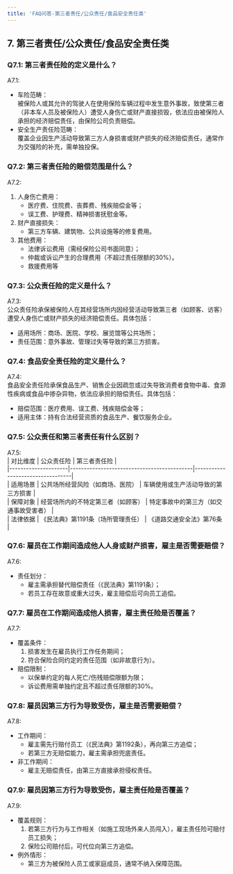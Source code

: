 ```yaml
---
title: 'FAQ问答-第三者责任/公众责任/食品安全责任类'
---
```


## 7. 第三者责任/公众责任/食品安全责任类

### Q7.1: 第三者责任险的定义是什么？  
A7.1:  
- 车险范畴：  
  被保险人或其允许的驾驶人在使用保险车辆过程中发生意外事故，致使第三者（非本车人员及被保险人）遭受人身伤亡或财产直接损毁，依法应由被保险人承担的经济赔偿责任，由保险公司负责赔偿。  
- 安全生产责任险范畴：  
  覆盖企业因生产活动导致第三方人身损害或财产损失的经济赔偿责任，通常作为交强险的补充，需单独投保。  

### Q7.2: 第三者责任险的赔偿范围是什么？  
A7.2:  
1. 人身伤亡费用：  
   - 医疗费、住院费、丧葬费、残疾赔偿金等；  
   - 误工费、护理费、精神损害抚慰金等。  
2. 财产直接损失：  
   - 第三方车辆、建筑物、公共设施等的修复费用。  
3. 其他费用：  
   - 法律诉讼费用（需经保险公司书面同意）；  
   - 仲裁或诉讼产生的合理费用（不超过责任限额的30%）。 
   - 救援费用等 

### Q7.3: 公众责任险的定义是什么？  
A7.3:  
公众责任险承保被保险人在其经营场所内因经营活动导致第三者（如顾客、访客）遭受人身伤亡或财产损失的经济赔偿责任。具体包括：  
- 适用场所：商场、医院、学校、展览馆等公共场所；  
- 责任范围：意外事故、管理过失等导致的第三方损害。  

### Q7.4: 食品安全责任险的定义是什么？  
A7.4:  
食品安全责任险承保食品生产、销售企业因疏忽或过失导致消费者食物中毒、食源性疾病或食品中掺杂异物，依法应承担的赔偿责任。具体包括：  
- 赔偿范围：医疗费用、误工费、残疾赔偿金等；  
- 适用主体：持有合法经营资质的食品生产、餐饮服务企业。  

### Q7.5: 公众责任和第三者责任有什么区别？  
A7.5:  
| 对比维度       | 公众责任险                                   | 第三者责任险                     |  
|---------------------|--------------------------------------------|----------------------------------|  
| 适用场景        | 公共场所经营风险（如商场、医院）             | 车辆使用或生产活动导致的第三方损害 |  
| 保障对象        | 经营场所内的不特定第三者（如顾客）           | 特定事故中的第三方（如交通事故受害者） |  
| 法律依据        | 《民法典》第1191条（场所管理责任）           | 《道路交通安全法》第76条         |  

### Q7.6: 雇员在工作期间造成他人人身或财产损害，雇主是否需要赔偿？  
A7.6:  
- 责任划分：  
  - 雇主需承担替代赔偿责任（《民法典》第1191条）；  
  - 若员工存在故意或重大过失，雇主赔偿后可向员工追偿。  

### Q7.7: 雇员在工作期间造成他人损害，雇主责任险是否覆盖？  
A7.7:  
- 覆盖条件：  
  1. 损害发生在雇员执行工作任务期间；  
  2. 符合保险合同约定的责任范围（如非故意行为）。  
- 赔偿限制：  
  - 以保单约定的每人死亡/伤残赔偿限额为限；  
  - 诉讼费用需单独约定且不超过责任限额的30%。  

### Q7.8: 雇员因第三方行为导致受伤，雇主是否需要赔偿？  
A7.8:  
- 工作期间：  
  - 雇主需先行赔付员工（《民法典》第1192条），再向第三方追偿；  
  - 若第三方无赔偿能力，雇主需承担兜底责任。  
- 非工作期间：  
  - 雇主无赔偿责任，由第三方直接承担侵权责任。  

### Q7.9: 雇员因第三方行为导致受伤，雇主责任险是否覆盖？  
A7.9:  
- 覆盖规则：  
  1. 若第三方行为与工作相关（如施工现场外来人员闯入），雇主责任险可赔付员工损失；  
  2. 保险公司赔付后，可代位向第三方追偿。  
- 例外情形：  
  - 第三方为被保险人员工或家庭成员，通常不纳入保障范围。  